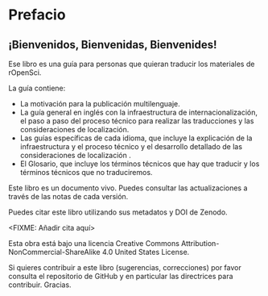 # Prefacio {.unnumbered}

## ¡Bienvenidos, Bienvenidas, Bienvenides! 

Ese libro es una guía para personas que quieran traducir los materiales de rOpenSci.

La guía contiene:

- La motivación para la publicación multilenguaje.
- La guía general en inglés con la infraestructura de internacionalización, el paso a paso del proceso técnico para realizar las traducciones y las consideraciones de localización.
- Las guías específicas de cada idioma, que incluye la explicación de la infraestructura y el proceso técnico y el desarrollo detallado de las consideraciones de localización .
- El Glosario, que incluye los términos técnicos que hay que traducir y los términos técnicos que no traduciremos.

Este libro es un documento vivo. Puedes consultar las actualizaciones a través de las notas de cada versión.

Puedes citar este libro utilizando sus metadatos y DOI de Zenodo.

<FIXME: Añadir cita aquí>

Esta obra está bajo una licencia Creative Commons Attribution-NonCommercial-ShareAlike 4.0 United States License.

Si quieres contribuir a este libro (sugerencias, correcciones) por favor consulta el repositorio de GitHub y en particular las directrices para contribuir. Gracias.
